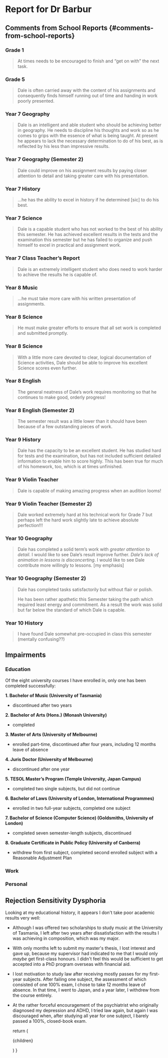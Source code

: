 
# Report for Dr Barbur

## Comments from School Reports {#comments-from-school-reports}


### Grade 1

> At times needs to be encouraged to finish and “get on with” the next task.

### Grade 5

> Dale is often carried away with the content of his assignments and consequently finds himself running out of time and handing in work poorly presented.

### Year 7 Geography

> Dale is an intelligent and able student who should be achieving better in geography. He needs to discipline his thoughts and work so as he comes to grips with the essence of what is being taught. At present he appears to lack the necessary determination to do of his best, as is reflected by his less than impressive results.

### Year 7 Geography (Semester 2)

> Dale could improve on his assignment results by paying closer attention to detail and taking greater care with his presentation.

### Year 7 History

> …he has the ability to excel in history if he determined [sic] to do his best.

### Year 7 Science

> Dale is a capable student who has not worked to the best of his ability this semester. He has achieved excellent results in the tests and the examination this semester but he has failed to organize and push himself to excel in practical and assignment work.

### Year 7 Class Teacher’s Report

> Dale is an extremely intelligent student who does need to work harder to achieve the results he is capable of.

### Year 8 Music
> …he must take more care with his written presentation of assignments.

### Year 8 Science
> He must make greater efforts to ensure that all set work is completed and submitted promptly.

### Year 8 Science
> With a little more care devoted to clear, logical documentation of Science activities, Dale should be able to improve his excellent Science scores even further.

### Year 8 English

> The general neatness of Dale’s work requires monitoring so that he continues to make good, orderly progress!

### Year 8 English (Semester 2)

> The semester result was a little lower than it should have been because of a few outstanding pieces of work.

### Year 9 History

> Dale has the capacity to be an excellent student. He has studied hard for tests and the examination, but has not included sufficient detailed information to enable him to score highly. This has been true for much of his homework, too, which is at times unfinished.

### Year 9 Violin Teacher

> Dale is capable of making amazing progress when an audition looms!

### Year 9 Violin Teacher (Semester 2)

> Dale worked extremely hard at his technical work for Grade 7 but perhaps left the hard work slightly late to achieve absolute perfection!!!

### Year 10 Geography

> Dale has completed a solid term’s work with *greater attention to detail*. I would like to see Dale’s result improve further. *Dale’s lack of animation in lessons is disconcerting*. I would like to see Dale contribute more willingly to lessons. [my emphasis]

### Year 10 Geography (Semester 2)

> Dale has completed tasks satisfactorily but without flair or polish.  
>
> He has been rather apathetic this Semester taking the path which required least energy and commitment. As a result the work was solid but far below the standard of which Dale is capable.

### Year 10 History

> I have found Dale somewhat pre-occupied in class this semester (mentally confusing??)

## Impairments

### Education
Of the eight university courses I have enrolled in, only one has been completed successfully:

**1. Bachelor of Music (University of Tasmania)**
 - discontinued after two years

**2. Bachelor of Arts (Hons.) (Monash University)**
- completed

**3. Master of Arts (University of Melbourne)** 
- enrolled part-time, discontinued after four years, including 12 months leave of absence

**4. Juris Doctor (University of Melbourne)**
- discontinued after one year

**5. TESOL Master’s Program (Temple University, Japan Campus)**

- completed two single subjects, but did not continue

**6. Bachelor of Laws (University of London, International Programmes)**
- enrolled in two full-year subjects, completed one subject

**7. Bachelor of Science (Computer Science) (Goldsmiths, University of London)**
- completed seven semester-length subjects, discontinued

**8. Graduate Certificate in Public Policy (University of Canberra)**
- withdrew from first subject, completed second enrolled subject with a Reasonable Adjustment Plan


### Work




### Personal


## Rejection Sensitivity Dysphoria

Looking at my educational history, it appears I don't take poor academic results very well:

- Although I was offered two scholarships to study music at the University of Tasmania, I left after two years after dissatisfaction with the results I was achieving in composition, which was my major.

- With only months left to submit my master's thesis, I lost interest and gave up, because my supervisor had indicated to me that I would only *maybe* get first-class honours. I didn't feel this would be sufficient to get accepted into a PhD program overseas with financial aid.

- I lost motivation to study law after receiving mostly passes for my first-year subjects. After failing one subject, the assessment of which consisted of one 100% exam, I chose to take 12 months leave of absence. In that time, I went to Japan, and a year later, I withdrew from the course entirely.

- At the rather forceful encouragement of the psychiatrist who originally diagnosed my depression and ADHD, I tried law again, but again I was discouraged when, after studying all year for one subject, I barely passed a 100%, closed-book exam.





  return ( 


   <div>{children} </div>

  )
}